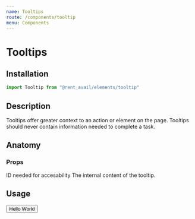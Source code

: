 ```yaml
---
name: Tooltips
route: /components/tooltip
menu: Components
---
```



# Tooltips

<Status status="beta" />

## Installation

```js
import Tooltip from "@rent_avail/elements/tooltip"
```

## Description

Tooltips offer greater context to an action or element on the page. Tooltips should never contain information needed to complete a task.

## Anatomy

### Props

<Prop name="id" type="string">
  ID needed for accesability
</Prop>
<Prop name="content" type="element">
  The internal content of the tooltip.
</Prop>

## Usage

<Playground column>
  <Tooltip id="button-target" content="Hello World">
    <Button>Hello World</Button>
  </Tooltip>
</Playground>
